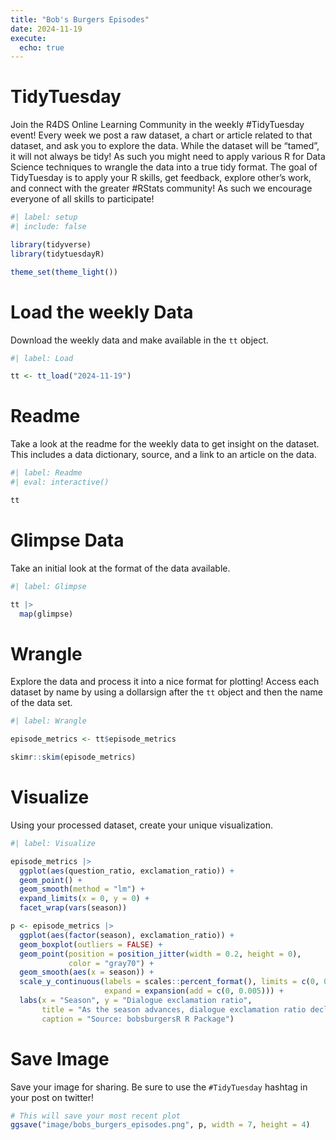 ```yaml
---
title: "Bob's Burgers Episodes"
date: 2024-11-19
execute: 
  echo: true
---
```


# TidyTuesday

Join the R4DS Online Learning Community in the weekly #TidyTuesday event!
Every week we post a raw dataset, a chart or article related to that dataset, and ask you to explore the data.
While the dataset will be “tamed”, it will not always be tidy! As such you might need to apply various R for Data Science techniques to wrangle the data into a true tidy format.
The goal of TidyTuesday is to apply your R skills, get feedback, explore other’s work, and connect with the greater #RStats community!
As such we encourage everyone of all skills to participate!

```r
#| label: setup
#| include: false

library(tidyverse)
library(tidytuesdayR)

theme_set(theme_light())
```

# Load the weekly Data

Download the weekly data and make available in the `tt` object.

```r
#| label: Load

tt <- tt_load("2024-11-19")
```

# Readme

Take a look at the readme for the weekly data to get insight on the dataset.
This includes a data dictionary, source, and a link to an article on the data.

```r
#| label: Readme
#| eval: interactive()

tt

```

# Glimpse Data

Take an initial look at the format of the data available.

```r
#| label: Glimpse

tt |> 
  map(glimpse)

```

# Wrangle

Explore the data and process it into a nice format for plotting! Access each dataset by name by using a dollarsign after the `tt` object and then the name of the data set.

```r
#| label: Wrangle

episode_metrics <- tt$episode_metrics

skimr::skim(episode_metrics)
```

# Visualize

Using your processed dataset, create your unique visualization.

```r
#| label: Visualize

episode_metrics |> 
  ggplot(aes(question_ratio, exclamation_ratio)) +
  geom_point() +
  geom_smooth(method = "lm") +
  expand_limits(x = 0, y = 0) +
  facet_wrap(vars(season))

p <- episode_metrics |> 
  ggplot(aes(factor(season), exclamation_ratio)) +
  geom_boxplot(outliers = FALSE) +
  geom_point(position = position_jitter(width = 0.2, height = 0),
             color = "gray70") +
  geom_smooth(aes(x = season)) +
  scale_y_continuous(labels = scales::percent_format(), limits = c(0, 0.3),
                     expand = expansion(add = c(0, 0.005))) +
  labs(x = "Season", y = "Dialogue exclamation ratio",
       title = "As the season advances, dialogue exclamation ratio declines\nin Bob's Burgers Episodes",
       caption = "Source: bobsburgersR R Package")
```


# Save Image

Save your image for sharing. Be sure to use the `#TidyTuesday` hashtag in your post on twitter! 

```r

# This will save your most recent plot
ggsave("image/bobs_burgers_episodes.png", p, width = 7, height = 4)
```
